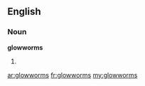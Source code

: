 ==English==

===Noun===
'''glowworms'''

# {{plural of|[[glowworm]]}}

[[ar:glowworms]]
[[fr:glowworms]]
[[my:glowworms]]